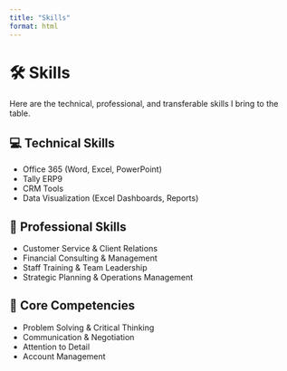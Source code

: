 ```yaml
---
title: "Skills"
format: html
---
```


# 🛠️ Skills  

Here are the technical, professional, and transferable skills I bring to the table.  

<div class="card">

## 💻 Technical Skills
- Office 365 (Word, Excel, PowerPoint)  
- Tally ERP9  
- CRM Tools  
- Data Visualization (Excel Dashboards, Reports)  

</div>

<div class="card">

## 🤝 Professional Skills
- Customer Service & Client Relations  
- Financial Consulting & Management  
- Staff Training & Team Leadership  
- Strategic Planning & Operations Management  

</div>

<div class="card">

## 🌟 Core Competencies
- Problem Solving & Critical Thinking  
- Communication & Negotiation  
- Attention to Detail  
- Account Management  

</div>

